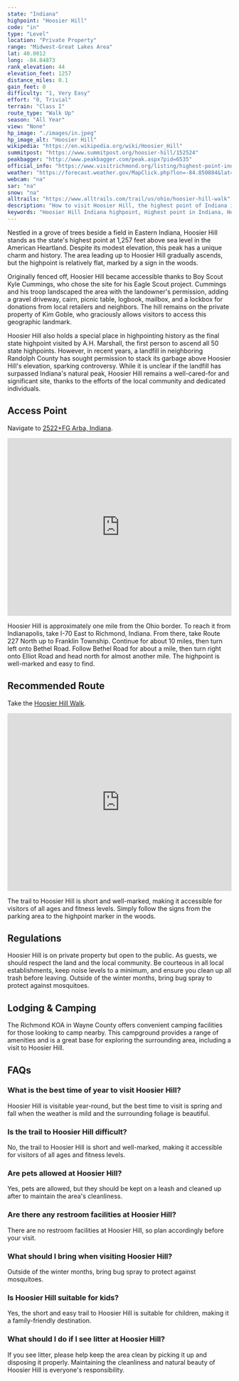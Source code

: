 ```yaml
---
state: "Indiana"
highpoint: "Hoosier Hill"
code: "in"
type: "Level"
location: "Private Property"
range: "Midwest-Great Lakes Area"
lat: 40.0012
long: -84.84873
rank_elevation: 44
elevation_feet: 1257
distance_miles: 0.1
gain_feet: 0
difficulty: "1, Very Easy"
effort: "0, Trivial"
terrain: "Class I"
route_type: "Walk Up"
season: "All Year"
view: "None"
hp_image: "./images/in.jpeg"
hp_image_alt: "Hoosier Hill"
wikipedia: "https://en.wikipedia.org/wiki/Hoosier_Hill"
summitpost: "https://www.summitpost.org/hoosier-hill/152524"
peakbagger: "http://www.peakbagger.com/peak.aspx?pid=6535"
official_info: "https://www.visitrichmond.org/listing/highest-point-indiana-hoosier-hill"
weather: "https://forecast.weather.gov/MapClick.php?lon=-84.850884&lat=40.000345"
webcam: "na"
sar: "na"
snow: "na"
alltrails: "https://www.alltrails.com/trail/us/ohio/hoosier-hill-walk"
description: "How to visit Hoosier Hill, the highest point of Indiana in the American heartland."
keywords: "Hoosier Hill Indiana highpoint, Highest point in Indiana, Hoosier Hill trail directions, Camping near Hoosier Hill"
---
```


Nestled in a grove of trees beside a field in Eastern Indiana, Hoosier Hill stands as the state's highest point at 1,257 feet above sea level in the American Heartland. Despite its modest elevation, this peak has a unique charm and history. The area leading up to Hoosier Hill gradually ascends, but the highpoint is relatively flat, marked by a sign in the woods.

Originally fenced off, Hoosier Hill became accessible thanks to Boy Scout Kyle Cummings, who chose the site for his Eagle Scout project. Cummings and his troop landscaped the area with the landowner's permission, adding a gravel driveway, cairn, picnic table, logbook, mailbox, and a lockbox for donations from local retailers and neighbors. The hill remains on the private property of Kim Goble, who graciously allows visitors to access this geographic landmark.

Hoosier Hill also holds a special place in highpointing history as the final state highpoint visited by A.H. Marshall, the first person to ascend all 50 state highpoints. However, in recent years, a landfill in neighboring Randolph County has sought permission to stack its garbage above Hoosier Hill's elevation, sparking controversy. While it is unclear if the landfill has surpassed Indiana's natural peak, Hoosier Hill remains a well-cared-for and significant site, thanks to the efforts of the local community and dedicated individuals.

## Access Point
Navigate to <a target="_blank" href="https://maps.app.goo.gl/fhT6xu5ZJzwNNM4S8">2522+FG Arba, Indiana</a>.

<iframe src="https://www.google.com/maps/embed?pb=!1m18!1m12!1m3!1d1311.2896279711476!2d-84.84948297919539!3d40.00016557530433!2m3!1f0!2f0!3f0!3m2!1i1024!2i768!4f13.1!3m3!1m2!1s0x883ffb7b54f26e41%3A0x5983eba4102ab5b3!2sHoosier%20Hill!5e0!3m2!1sen!2sus!4v1720904370248!5m2!1sen!2sus" width="100%" height="400" style="border:0;" allowfullscreen="" loading="lazy" referrerpolicy="no-referrer-when-downgrade"></iframe>

Hoosier Hill is approximately one mile from the Ohio border. To reach it from Indianapolis, take I-70 East to Richmond, Indiana. From there, take Route 227 North up to Franklin Township. Continue for about 10 miles, then turn left onto Bethel Road. Follow Bethel Road for about a mile, then turn right onto Elliot Road and head north for almost another mile. The highpoint is well-marked and easy to find.

## Recommended Route
Take the <a target="_blank" href="https://www.alltrails.com/trail/us/ohio/hoosier-hill-walk">Hoosier Hill Walk</a>.

<iframe class="alltrails" src="https://www.alltrails.com/widget/trail/us/ohio/hoosier-hill-walk?scrollZoom=false&elevationDiagram=false&u=i&sh=cmpl5n" width="100%" height="400" frameborder="0" scrolling="no" marginheight="0" marginwidth="0" title="AllTrails: Trail Guides and Maps for Hiking, Camping, and Running"></iframe>

The trail to Hoosier Hill is short and well-marked, making it accessible for visitors of all ages and fitness levels. Simply follow the signs from the parking area to the highpoint marker in the woods.

## Regulations
Hoosier Hill is on private property but open to the public. As guests, we should respect the land and the local community. Be courteous in all local establishments, keep noise levels to a minimum, and ensure you clean up all trash before leaving. Outside of the winter months, bring bug spray to protect against mosquitoes.

## Lodging & Camping
The Richmond KOA in Wayne County offers convenient camping facilities for those looking to camp nearby. This campground provides a range of amenities and is a great base for exploring the surrounding area, including a visit to Hoosier Hill.

## FAQs

### What is the best time of year to visit Hoosier Hill?
Hoosier Hill is visitable year-round, but the best time to visit is spring and fall when the weather is mild and the surrounding foliage is beautiful.

### Is the trail to Hoosier Hill difficult?
No, the trail to Hoosier Hill is short and well-marked, making it accessible for visitors of all ages and fitness levels.

### Are pets allowed at Hoosier Hill?
Yes, pets are allowed, but they should be kept on a leash and cleaned up after to maintain the area's cleanliness.

### Are there any restroom facilities at Hoosier Hill?
There are no restroom facilities at Hoosier Hill, so plan accordingly before your visit.

### What should I bring when visiting Hoosier Hill?
Outside of the winter months, bring bug spray to protect against mosquitoes.

### Is Hoosier Hill suitable for kids?
Yes, the short and easy trail to Hoosier Hill is suitable for children, making it a family-friendly destination.

### What should I do if I see litter at Hoosier Hill?
If you see litter, please help keep the area clean by picking it up and disposing it properly. Maintaining the cleanliness and natural beauty of Hoosier Hill is everyone's responsibility.


